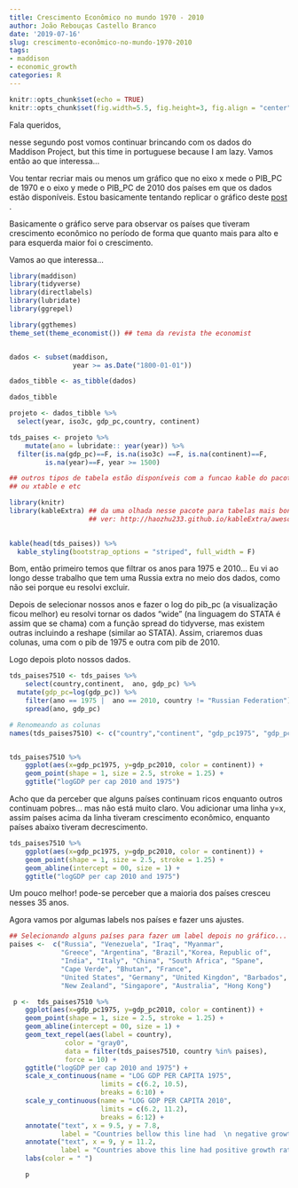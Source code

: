 ```yaml
---
title: Crescimento Econômico no mundo 1970 - 2010
author: João Rebouças Castello Branco
date: '2019-07-16'
slug: crescimento-econômico-no-mundo-1970-2010
tags:
- maddison
- economic_growth
categories: R
---
```


```r
knitr::opts_chunk$set(echo = TRUE)
knitr::opts_chunk$set(fig.width=5.5, fig.height=3, fig.align = "center") 
```


Fala queridos, 

nesse segundo post vomos continuar brincando com os dados do Maddison Project, but this time in portuguese because I am lazy. Vamos então ao que interessa...

Vou tentar recriar mais ou menos um gráfico que no eixo x mede o PIB_PC de 1970 e o eixo y mede o PIB_PC de 2010 dos países em que os dados estão disponíveis. Estou basicamente tentando replicar o gráfico deste [post](https://ourworldindata.org/economic-growth-since-1950) .  

Basicamente o gráfico serve para observar os países que tiveram crescimento econômico no período de forma que quanto mais para alto e para esquerda maior foi o crescimento.

Vamos ao que interessa...

```r


library(maddison)
library(tidyverse)
library(directlabels)
library(lubridate)
library(ggrepel)

library(ggthemes)
theme_set(theme_economist()) ## tema da revista the economist


dados <- subset(maddison, 
                year >= as.Date("1800-01-01"))

dados_tibble <- as_tibble(dados)

dados_tibble

projeto <- dados_tibble %>% 
  select(year, iso3c, gdp_pc,country, continent)

tds_paises <- projeto %>% 
    mutate(ano = lubridate:: year(year)) %>% 
  filter(is.na(gdp_pc)==F, is.na(iso3c) ==F, is.na(continent)==F,
         is.na(year)==F, year >= 1500) 

```


```r

## outros tipos de tabela estão disponíveis com a funcao kable do pacote knitr
## ou xtable e etc

library(knitr)
library(kableExtra) ## da uma olhada nesse pacote para tabelas mais bonitinhas
                    ## ver: http://haozhu233.github.io/kableExtra/awesome_table_in_html.html
        

kable(head(tds_paises)) %>%
  kable_styling(bootstrap_options = "striped", full_width = F)

```

Bom, então primeiro temos que filtrar os anos para 1975 e 2010... Eu vi ao longo desse trabalho que tem uma Russia extra no meio dos dados, como não sei porque eu resolvi excluir.

Depois de selecionar nossos anos e fazer o log do pib_pc (a visualização ficou melhor) eu resolvi tornar os dados "wide" (na linguagem do STATA é assim que se chama) com a função spread do tidyverse, mas existem outras incluindo a reshape (similar ao STATA). Assim, criaremos duas colunas, uma com o pib de 1975 e outra com pib de 2010. 

Logo depois ploto nossos dados.

```r

tds_paises7510 <- tds_paises %>% 
    select(country,continent,  ano, gdp_pc) %>% 
  mutate(gdp_pc=log(gdp_pc)) %>% 
    filter(ano == 1975 |  ano == 2010, country != "Russian Federation") %>% 
    spread(ano, gdp_pc) 

# Renomeando as colunas
names(tds_paises7510) <- c("country","continent", "gdp_pc1975", "gdp_pc2010")


tds_paises7510 %>% 
    ggplot(aes(x=gdp_pc1975, y=gdp_pc2010, color = continent)) +
    geom_point(shape = 1, size = 2.5, stroke = 1.25) + 
    ggtitle("logGDP per cap 2010 and 1975")


```

Acho que da perceber que alguns países continuam ricos enquanto outros continuam pobres... mas não está muito claro. Vou adicionar uma linha y=x, assim países acima da linha tiveram crescimento econômico, enquanto países abaixo tiveram decrescimento.


```r

tds_paises7510 %>% 
    ggplot(aes(x=gdp_pc1975, y=gdp_pc2010, color = continent)) +
    geom_point(shape = 1, size = 2.5, stroke = 1.25) + 
    geom_abline(intercept = 00, size = 1) +
    ggtitle("logGDP per cap 2010 and 1975")


```


Um pouco melhor! pode-se perceber que a maioria dos países cresceu nesses 35 anos.

Agora vamos por algumas labels nos países e fazer uns ajustes.

```r
## Selecionando alguns países para fazer um label depois no gráfico...
paises <-  c("Russia", "Venezuela", "Iraq", "Myanmar",
             "Greece", "Argentina", "Brazil","Korea, Republic of",
             "India", "Italy", "China", "South Africa", "Spane",
             "Cape Verde", "Bhutan", "France",
             "United States", "Germany", "United Kingdon", "Barbados", "Norway", "Japan",
             "New Zealand", "Singapore", "Australia", "Hong Kong") 

 p <-  tds_paises7510 %>% 
    ggplot(aes(x=gdp_pc1975, y=gdp_pc2010, color = continent)) +
    geom_point(shape = 1, size = 2.5, stroke = 1.25) + 
    geom_abline(intercept = 00, size = 1) +
    geom_text_repel(aes(label = country),
              color = "gray0",
              data = filter(tds_paises7510, country %in% paises), 
              force = 10) +
    ggtitle("logGDP per cap 2010 and 1975") +
    scale_x_continuous(name = "LOG GDP PER CAPITA 1975",
                       limits = c(6.2, 10.5),
                       breaks = 6:10) +
    scale_y_continuous(name = "LOG GDP PER CAPITA 2010",
                       limits = c(6.2, 11.2),
                       breaks = 6:12) +
    annotate("text", x = 9.5, y = 7.8,
             label = "Countries bellow this line had  \n negative growth  rate", colour = "red", size = 5) +
    annotate("text", x = 9, y = 11.2,
             label = "Countries above this line had positive growth rate", colour = "blue", size = 5) +
    labs(color = " ") 

    p     
``` 
